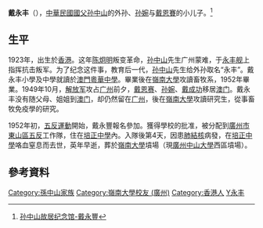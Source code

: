 {{Infobox_Person
|name=戴永豐
|image=
|birth_date=1923年
|birth_place={{HKG-1910}}
|death_date=1952年
|death_place={{CHN}}[[廣州市|廣州市]]
|relatives=父: [[戴恩賽|戴恩賽]]<br>母: [[孙婉|孙婉]]
}}
'''戴永丰'''（{{bd|1923年||1952年||catIdx=D}}），[[中華民國|中華民國]][[國父|國父]][[孙中山|孙中山]]的外孙、[[孙婉|孙婉]]与[[戴恩賽|戴恩賽]]的小儿子。<ref>[http://www.sunyat-sen.org:1980/b5/192.168.0.100/sun/showqshy.php?id=34 孙中山故居纪念馆-戴永豐]{{Dead link|date=2018年7月 |bot=InternetArchiveBot |fix-attempted=no }}</ref>

==生平==
1923年，出生於[[香港|香港]]。这年[[陈炯明|陈炯明]]叛变革命，[[孙中山|孙中山]]先生广州蒙难，于[[永丰舰|永丰舰]]上指挥抗击叛军。为了纪念这件事，教育后一代，[[孙中山|孙中山]]先生给外孙取名“永丰”。戴永丰小學及中學就讀於[[澳門粵華中學|澳門粵華中學]]。畢業後在[[岭南大学_(广州)|嶺南大學]]攻讀畜牧系，1952年畢業。1949年10月，[[中国人民解放军|解放军]]攻占[[广州|广州]]前夕，[[戴恩赛|戴恩赛]]、[[孙婉|孙婉]]、[[戴成功|戴成功]]移居[[澳门|澳门]]。戴永丰没有随父母、姐姐到[[澳门|澳门]]，却仍然留在[[广州|广州]]，後在[[岭南大学_(广州)|嶺南大學]]攻讀研究生，從事畜牧免疫學的研究。

1952年初，[[五反運動|五反運動]]開始，戴永豐報名參加。獲得學校的批准，被分配到[[廣州市|廣州市]][[东山区_(广州)|東山區]][[五反|五反]]工作隊，住在[[培正中學|培正中學]]內。入隊後第4天，因患[[肺結核|肺結核]]病發，在[[培正中學|培正中學]]咯血窒息而去世，英年早逝，葬於[[岭南大学_(广州)|嶺南大學]]墳場（現[[廣州中山大學|廣州中山大學]]西區墳場）。

==參考資料==
{{reflist}}

{{DEFAULTSORT:D}}
[[Category:孫中山家族|Category:孫中山家族]]
[[Category:嶺南大學校友_(廣州)|Category:嶺南大學校友 (廣州)]]
[[Category:香港人|Category:香港人]]
[[Category:戴姓|Y永丰]]